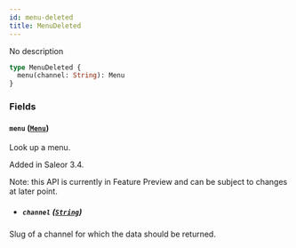 ```yaml
---
id: menu-deleted
title: MenuDeleted
---
```


No description

```graphql
type MenuDeleted {
  menu(channel: String): Menu
}
```

### Fields

#### `menu` ([`Menu`](../../../developer/api-reference/objects/menu))

Look up a menu.

Added in Saleor 3.4.

Note: this API is currently in Feature Preview and can be subject to changes at later point.

- ##### `channel` ([`String`](../../../developer/api-reference/scalars/string))

Slug of a channel for which the data should be returned.
